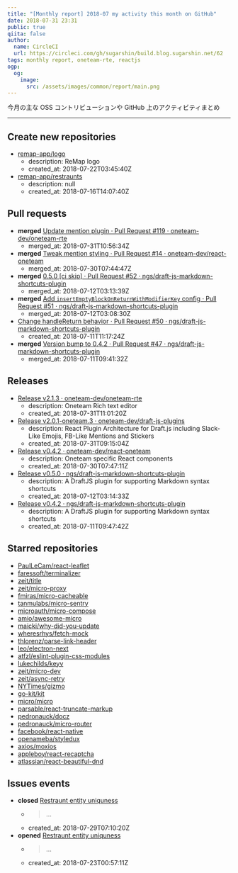```yaml
---
title: "[Monthly report] 2018-07 my activity this month on GitHub"
date: 2018-07-31 23:31
public: true
qiita: false
author:
  name: CircleCI
  url: https://circleci.com/gh/sugarshin/build.blog.sugarshin.net/62
tags: monthly report, oneteam-rte, reactjs
ogp:
  og:
    image:
      src: /assets/images/common/report/main.png
---
```


今月の主な OSS コントリビューションや GitHub 上のアクティビティまとめ

***

## Create new repositories

- [remap-app/logo](https://github.com/remap-app/logo)
  - description: ReMap logo
  - created_at: 2018-07-22T03:45:40Z
- [remap-app/restraunts](https://github.com/remap-app/restraunts)
  - description: null
  - created_at: 2018-07-16T14:07:40Z

## Pull requests

- **merged** [Update mention plugin · Pull Request #119 · oneteam-dev/oneteam-rte](https://github.com/oneteam-dev/oneteam-rte/pull/119)
  - merged_at: 2018-07-31T10:56:34Z
- **merged** [Tweak mention styling · Pull Request #14 · oneteam-dev/react-oneteam](https://github.com/oneteam-dev/react-oneteam/pull/14)
  - merged_at: 2018-07-30T07:44:47Z
- **merged** [0.5.0 [ci skip] · Pull Request #52 · ngs/draft-js-markdown-shortcuts-plugin](https://github.com/ngs/draft-js-markdown-shortcuts-plugin/pull/52)
  - merged_at: 2018-07-12T03:13:39Z
- **merged** [Add `insertEmptyBlockOnReturnWithModifierKey` config · Pull Request #51 · ngs/draft-js-markdown-shortcuts-plugin](https://github.com/ngs/draft-js-markdown-shortcuts-plugin/pull/51)
  - merged_at: 2018-07-12T03:08:30Z
- [Change handleReturn behavior · Pull Request #50 · ngs/draft-js-markdown-shortcuts-plugin](https://github.com/ngs/draft-js-markdown-shortcuts-plugin/pull/50)
  - created_at: 2018-07-11T11:17:24Z
- **merged** [Version bump to 0.4.2 · Pull Request #47 · ngs/draft-js-markdown-shortcuts-plugin](https://github.com/ngs/draft-js-markdown-shortcuts-plugin/pull/47)
  - merged_at: 2018-07-11T09:41:32Z

## Releases

- [Release v2.1.3 · oneteam-dev/oneteam-rte](https://github.com/oneteam-dev/oneteam-rte/releases/tag/v2.1.3)
  - description: Oneteam Rich text editor
  - created_at: 2018-07-31T11:01:20Z
- [Release v2.0.1-oneteam.3 · oneteam-dev/draft-js-plugins](https://github.com/oneteam-dev/draft-js-plugins/releases/tag/v2.0.1-oneteam.3)
  - description: React Plugin Architecture for Draft.js including Slack-Like Emojis, FB-Like Mentions and Stickers
  - created_at: 2018-07-31T09:15:04Z
- [Release v0.4.2 · oneteam-dev/react-oneteam](https://github.com/oneteam-dev/react-oneteam/releases/tag/v0.4.2)
  - description: Oneteam specific React components
  - created_at: 2018-07-30T07:47:11Z
- [Release v0.5.0 · ngs/draft-js-markdown-shortcuts-plugin](https://github.com/ngs/draft-js-markdown-shortcuts-plugin/releases/tag/v0.5.0)
  - description: A DraftJS plugin for supporting Markdown syntax shortcuts
  - created_at: 2018-07-12T03:14:33Z
- [Release v0.4.2 · ngs/draft-js-markdown-shortcuts-plugin](https://github.com/ngs/draft-js-markdown-shortcuts-plugin/releases/tag/v0.4.2)
  - description: A DraftJS plugin for supporting Markdown syntax shortcuts
  - created_at: 2018-07-11T09:47:42Z

## Starred repositories

- [PaulLeCam/react-leaflet](https://github.com/PaulLeCam/react-leaflet)
- [faressoft/terminalizer](https://github.com/faressoft/terminalizer)
- [zeit/title](https://github.com/zeit/title)
- [zeit/micro-proxy](https://github.com/zeit/micro-proxy)
- [fmiras/micro-cacheable](https://github.com/fmiras/micro-cacheable)
- [tanmulabs/micro-sentry](https://github.com/tanmulabs/micro-sentry)
- [microauth/micro-compose](https://github.com/microauth/micro-compose)
- [amio/awesome-micro](https://github.com/amio/awesome-micro)
- [maicki/why-did-you-update](https://github.com/maicki/why-did-you-update)
- [wheresrhys/fetch-mock](https://github.com/wheresrhys/fetch-mock)
- [thlorenz/parse-link-header](https://github.com/thlorenz/parse-link-header)
- [leo/electron-next](https://github.com/leo/electron-next)
- [atfzl/eslint-plugin-css-modules](https://github.com/atfzl/eslint-plugin-css-modules)
- [lukechilds/keyv](https://github.com/lukechilds/keyv)
- [zeit/micro-dev](https://github.com/zeit/micro-dev)
- [zeit/async-retry](https://github.com/zeit/async-retry)
- [NYTimes/gizmo](https://github.com/NYTimes/gizmo)
- [go-kit/kit](https://github.com/go-kit/kit)
- [micro/micro](https://github.com/micro/micro)
- [parsable/react-truncate-markup](https://github.com/parsable/react-truncate-markup)
- [pedronauck/docz](https://github.com/pedronauck/docz)
- [pedronauck/micro-router](https://github.com/pedronauck/micro-router)
- [facebook/react-native](https://github.com/facebook/react-native)
- [openameba/styledux](https://github.com/openameba/styledux)
- [axios/moxios](https://github.com/axios/moxios)
- [appleboy/react-recaptcha](https://github.com/appleboy/react-recaptcha)
- [atlassian/react-beautiful-dnd](https://github.com/atlassian/react-beautiful-dnd)

## Issues events

- **closed** [Restraunt entity uniquness](https://github.com/remap-app/restaurants/issues/1)
  - > ...
  - created_at: 2018-07-29T07:10:20Z
- **opened** [Restraunt entity uniquness](https://github.com/remap-app/restraunts/issues/1)
  - > ...
  - created_at: 2018-07-23T00:57:11Z
